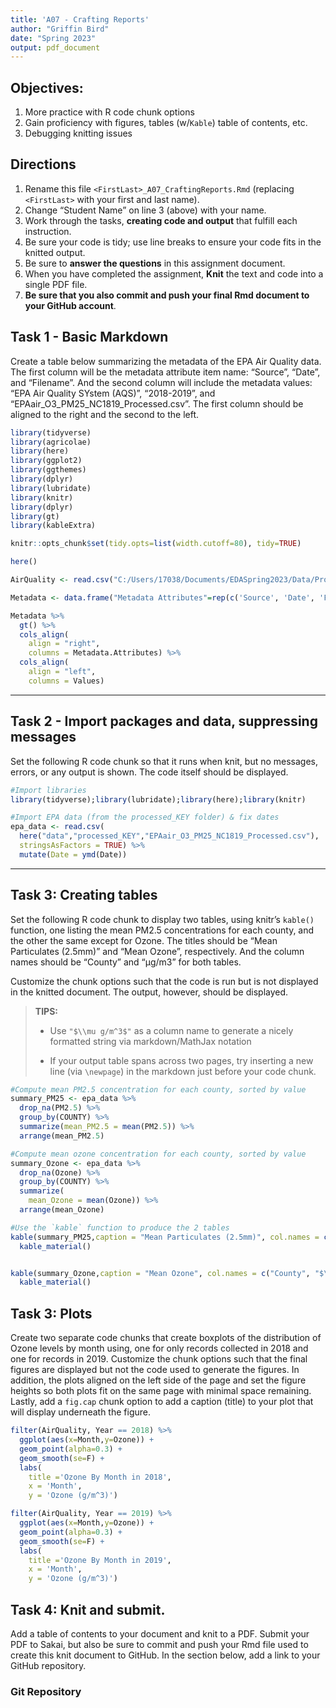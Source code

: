 ```yaml
---
title: 'A07 - Crafting Reports'
author: "Griffin Bird" 
date: "Spring 2023"
output: pdf_document
---
```


## Objectives:

1.  More practice with R code chunk options
1.  Gain proficiency with figures, tables (w/`Kable`) table of contents, etc.
1.  Debugging knitting issues

## Directions

1.  Rename this file `<FirstLast>_A07_CraftingReports.Rmd` (replacing `<FirstLast>` with your first and last name).
1.  Change "Student Name" on line 3 (above) with your name.
1.  Work through the tasks, **creating code and output** that fulfill each instruction.
1.  Be sure your code is tidy; use line breaks to ensure your code fits in the knitted output.
1.  Be sure to **answer the questions** in this assignment document.
1.  When you have completed the assignment, **Knit** the text and code into a single PDF file.
1.  **Be sure that you also commit and push your final Rmd document to your GitHub account**.

## Task 1 - Basic Markdown

Create a table below summarizing the metadata of the EPA Air Quality data. The first column will be the metadata attribute item name: "Source", "Date", and "Filename". And the second column will include the metadata values: "EPA Air Quality SYstem (AQS)", "2018-2019", and "EPAair_O3_PM25_NC1819_Processed.csv". The first column should be aligned to the right and the second to the left.

```r
library(tidyverse)
library(agricolae)
library(here)
library(ggplot2)
library(ggthemes)
library(dplyr)
library(lubridate)
library(knitr)
library(dplyr)
library(gt)
library(kableExtra)

knitr::opts_chunk$set(tidy.opts=list(width.cutoff=80), tidy=TRUE)

here()

AirQuality <- read.csv("C:/Users/17038/Documents/EDASpring2023/Data/Processed/EPAair_O3_PM25_NC1819_Processed.csv")

Metadata <- data.frame("Metadata Attributes"=rep(c('Source', 'Date', 'Filename')), "Values"=rep(c('EPA Air Quality SYstem (AQS)', '2018-2019', 'EPAair_O3_PM25_NC1819_Processed.csv')))

Metadata %>%
  gt() %>%
  cols_align(
    align = "right",
    columns = Metadata.Attributes) %>%
  cols_align(
    align = "left",
    columns = Values)

```

---

## Task 2 - Import packages and data, suppressing messages

Set the following R code chunk so that it runs when knit, but no messages, errors, or any output is shown. The code itself should be displayed.

```r
#Import libraries
library(tidyverse);library(lubridate);library(here);library(knitr)

#Import EPA data (from the processed_KEY folder) & fix dates
epa_data <- read.csv(
  here("data","processed_KEY","EPAair_O3_PM25_NC1819_Processed.csv"),
  stringsAsFactors = TRUE) %>% 
  mutate(Date = ymd(Date))
```

---

## Task 3: Creating tables

Set the following R code chunk to display two tables, using knitr's `kable()` function, one listing the mean PM2.5 concentrations for each county, and the other the same except for Ozone. The titles should be "Mean Particulates (2.5mm)" and "Mean Ozone", respectively. And the column names should be "County" and "µg/m3" for both tables.

Customize the chunk options such that the code is run but is not displayed in the knitted document. The output, however, should be displayed.

> **TIPS:**
>
> -   Use `"$\\mu g/m^3$"` as a column name to generate a nicely formatted string via markdown/MathJax notation
>
> -   If your output table spans across two pages, try inserting a new line (via `\newpage`) in the markdown just before your code chunk.

```r
#Compute mean PM2.5 concentration for each county, sorted by value
summary_PM25 <- epa_data %>% 
  drop_na(PM2.5) %>% 
  group_by(COUNTY) %>% 
  summarize(mean_PM2.5 = mean(PM2.5)) %>% 
  arrange(mean_PM2.5)

#Compute mean ozone concentration for each county, sorted by value
summary_Ozone <- epa_data %>% 
  drop_na(Ozone) %>% 
  group_by(COUNTY) %>% 
  summarize(
    mean_Ozone = mean(Ozone)) %>% 
  arrange(mean_Ozone)

#Use the `kable` function to produce the 2 tables
kable(summary_PM25,caption = "Mean Particulates (2.5mm)", col.names = c("County", "$\\mu g/m^3$")) %>%
  kable_material()


kable(summary_Ozone,caption = "Mean Ozone", col.names = c("County", "$\\mu g/m^3$")) %>%
  kable_material()
```

\newpage

## Task 3: Plots

Create two separate code chunks that create boxplots of the distribution of Ozone levels by month using, one for only records collected in 2018 and one for records in 2019. Customize the chunk options such that the final figures are displayed but not the code used to generate the figures. In addition, the plots aligned on the left side of the page and set the figure heights so both plots fit on the same page with minimal space remaining. Lastly, add a `fig.cap` chunk option to add a caption (title) to your plot that will display underneath the figure.
```r

filter(AirQuality, Year == 2018) %>%
  ggplot(aes(x=Month,y=Ozone)) +
  geom_point(alpha=0.3) +
  geom_smooth(se=F) +
  labs(
    title ='Ozone By Month in 2018',
    x = 'Month',
    y = 'Ozone (g/m^3)')


```
```r

filter(AirQuality, Year == 2019) %>%
  ggplot(aes(x=Month,y=Ozone)) +
  geom_point(alpha=0.3) +
  geom_smooth(se=F) +
  labs(
    title ='Ozone By Month in 2019',
    x = 'Month',
    y = 'Ozone (g/m^3)')


```


\newpage

## Task 4: Knit and submit.
Add a table of contents to your document and knit to a PDF. Submit your PDF to Sakai, but also be sure to commit and push your Rmd file used to create this knit document to GitHub. In the section below, add a link to your GitHub repository. 

### Git Repository



